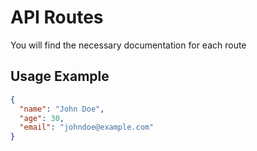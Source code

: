 # API Routes

You will find the necessary documentation for each route
## Usage Example

```json
{
  "name": "John Doe",
  "age": 30,
  "email": "johndoe@example.com"
}
